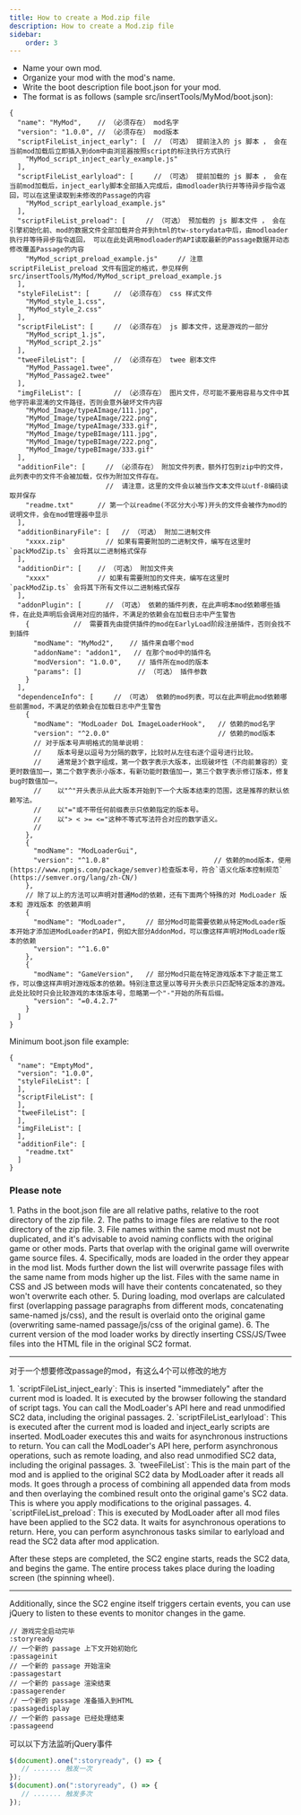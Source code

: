 ```yaml
---
title: How to create a Mod.zip file
description: How to create a Mod.zip file
sidebar:
    order: 3
---
```



- Name your own mod.
- Organize your mod with the mod's name.
- Write the boot description file boot.json for your mod.
- The format is as follows (sample src/insertTools/MyMod/boot.json):

```json5
{
  "name": "MyMod",    // （必须存在） mod名字
  "version": "1.0.0", // （必须存在） mod版本
  "scriptFileList_inject_early": [  // （可选） 提前注入的 js 脚本 ， 会在当前mod加载后立即插入到dom中由浏览器按照script的标注执行方式执行
    "MyMod_script_inject_early_example.js"
  ],
  "scriptFileList_earlyload": [     // （可选） 提前加载的 js 脚本 ， 会在当前mod加载后，inject_early脚本全部插入完成后，由modloader执行并等待异步指令返回，可以在这里读取到未修改的Passage的内容
    "MyMod_script_earlyload_example.js"
  ],
  "scriptFileList_preload": [     // （可选） 预加载的 js 脚本文件 ， 会在引擎初始化前、mod的数据文件全部加载并合并到html的tw-storydata中后，由modloader执行并等待异步指令返回， 可以在此处调用modloader的API读取最新的Passage数据并动态修改覆盖Passage的内容
    "MyMod_script_preload_example.js"     // 注意 scriptFileList_preload 文件有固定的格式，参见样例 src/insertTools/MyMod/MyMod_script_preload_example.js
  ],
  "styleFileList": [      // （必须存在） css 样式文件
    "MyMod_style_1.css",
    "MyMod_style_2.css"
  ],
  "scriptFileList": [     // （必须存在） js 脚本文件，这是游戏的一部分
    "MyMod_script_1.js",
    "MyMod_script_2.js"
  ],
  "tweeFileList": [       // （必须存在） twee 剧本文件
    "MyMod_Passage1.twee",
    "MyMod_Passage2.twee"
  ],
  "imgFileList": [        // （必须存在） 图片文件，尽可能不要用容易与文件中其他字符串混淆的文件路径，否则会意外破坏文件内容
    "MyMod_Image/typeAImage/111.jpg",
    "MyMod_Image/typeAImage/222.png",
    "MyMod_Image/typeAImage/333.gif",
    "MyMod_Image/typeBImage/111.jpg",
    "MyMod_Image/typeBImage/222.png",
    "MyMod_Image/typeBImage/333.gif"
  ],
  "additionFile": [     // （必须存在） 附加文件列表，额外打包到zip中的文件，此列表中的文件不会被加载，仅作为附加文件存在。
                        //  请注意，这里的文件会以被当作文本文件以utf-8编码读取并保存
    "readme.txt"      // 第一个以readme(不区分大小写)开头的文件会被作为mod的说明文件，会在mod管理器中显示
  ],
  "additionBinaryFile": [   // （可选） 附加二进制文件
    "xxxx.zip"          // 如果有需要附加的二进制文件，编写在这里时 `packModZip.ts` 会将其以二进制格式保存
  ],
  "additionDir": [    // （可选） 附加文件夹
    "xxxx"            // 如果有需要附加的文件夹，编写在这里时 `packModZip.ts` 会将其下所有文件以二进制格式保存
  ],
  "addonPlugin": [      // （可选） 依赖的插件列表，在此声明本mod依赖哪些插件，在此处声明后会调用对应的插件，不满足的依赖会在加载日志中产生警告
    {           //  需要首先由提供插件的mod在EarlyLoad阶段注册插件，否则会找不到插件
      "modName": "MyMod2",    // 插件来自哪个mod
      "addonName": "addon1",   // 在那个mod中的插件名
      "modVersion": "1.0.0",    // 插件所在mod的版本
      "params": []              // （可选） 插件参数
    }
  ],
  "dependenceInfo": [     // （可选） 依赖的mod列表，可以在此声明此mod依赖哪些前置mod，不满足的依赖会在加载日志中产生警告
    {
      "modName": "ModLoader DoL ImageLoaderHook",   // 依赖的mod名字
      "version": "^2.0.0"                           // 依赖的mod版本
      // 对于版本号声明格式的简单说明：
      //    版本号是以逗号为分隔的数字，比较时从左往右逐个逗号进行比较。
      //    通常是3个数字组成，第一个数字表示大版本，出现破坏性（不向前兼容的）变更时数值加一，第二个数字表示小版本，有新功能时数值加一，第三个数字表示修订版本，修复bug时数值加一。
      //    以"^"开头表示从此大版本开始到下一个大版本结束的范围，这是推荐的默认依赖写法。
      //    以"="或不带任何前缀表示只依赖指定的版本号。
      //    以"> < >= <="这种不等式写法符合对应的数学语义。
      //    
    },
    {
      "modName": "ModLoaderGui",
      "version": "^1.0.8"                          // 依赖的mod版本，使用(https://www.npmjs.com/package/semver)检查版本号，符合`语义化版本控制规范` (https://semver.org/lang/zh-CN/)
    },
    // 除了以上的方法可以声明对普通Mod的依赖，还有下面两个特殊的对 ModLoader 版本和 游戏版本 的依赖声明
    {
      "modName": "ModLoader",     // 部分Mod可能需要依赖从特定ModLoader版本开始才添加进ModLoader的API，例如大部分AddonMod，可以像这样声明对ModLoader版本的依赖
      "version": "^1.6.0"
    },
    {
      "modName": "GameVersion",   // 部分Mod只能在特定游戏版本下才能正常工作，可以像这样声明对游戏版本的依赖。特别注意这里以等号开头表示只匹配特定版本的游戏。此处比较时只会比较游戏的本体版本号，忽略第一个"-"开始的所有后缀。
      "version": "=0.4.2.7"
    }
  ]
}

```

Minimum boot.json file example:
```json5
{
  "name": "EmptyMod",
  "version": "1.0.0",
  "styleFileList": [
  ],
  "scriptFileList": [
  ],
  "tweeFileList": [
  ],
  "imgFileList": [
  ],
  "additionFile": [
    "readme.txt"
  ]
}
```

### Please note
<Steps>
1. Paths in the boot.json file are all relative paths, relative to the root directory of the zip file.
2. The paths to image files are relative to the root directory of the zip file.
3. File names within the same mod must not be duplicated, and it's advisable to avoid naming conflicts with the original game or other mods. Parts that overlap with the original game will overwrite game source files.
4. Specifically, mods are loaded in the order they appear in the mod list. Mods further down the list will overwrite passage files with the same name from mods higher up the list. Files with the same name in CSS and JS between mods will have their contents concatenated, so they won't overwrite each other.
5. During loading, mod overlaps are calculated first (overlapping passage paragraphs from different mods, concatenating same-named js/css), and the result is overlaid onto the original game (overwriting same-named passage/js/css of the original game).
6. The current version of the mod loader works by directly inserting CSS/JS/Twee files into the HTML file in the original SC2 format.
</Steps>

---

对于一个想要修改passage的mod，有这么4个可以修改的地方

<Steps>
1. `scriptFileList_inject_early`: This is inserted "immediately" after the current mod is loaded. It is executed by the browser following the standard of script tags. You can call the ModLoader's API here and read unmodified SC2 data, including the original passages.
2. `scriptFileList_earlyload`: This is executed after the current mod is loaded and inject_early scripts are inserted. ModLoader executes this and waits for asynchronous instructions to return. You can call the ModLoader's API here, perform asynchronous operations, such as remote loading, and also read unmodified SC2 data, including the original passages.
3. `tweeFileList`: This is the main part of the mod and is applied to the original SC2 data by ModLoader after it reads all mods. It goes through a process of combining all appended data from mods and then overlaying the combined result onto the original game's SC2 data. This is where you apply modifications to the original passages.
4. `scriptFileList_preload`: This is executed by ModLoader after all mod files have been applied to the SC2 data. It waits for asynchronous operations to return. Here, you can perform asynchronous tasks similar to earlyload and read the SC2 data after mod application.
</Steps>

After these steps are completed, the SC2 engine starts, reads the SC2 data, and begins the game. The entire process takes place during the loading screen (the spinning wheel).

---

Additionally, since the SC2 engine itself triggers certain events, you can use jQuery to listen to these events to monitor changes in the game.

```text
// 游戏完全启动完毕
:storyready
// 一个新的 passage 上下文开始初始化
:passageinit
// 一个新的 passage 开始渲染
:passagestart
// 一个新的 passage 渲染结束
:passagerender
// 一个新的 passage 准备插入到HTML
:passagedisplay
// 一个新的 passage 已经处理结束
:passageend
```

可以以下方法监听jQuery事件

```javascript
$(document).one(":storyready", () => {
   // ....... 触发一次
});
$(document).on(":storyready", () => {
   // ....... 触发多次
});
```